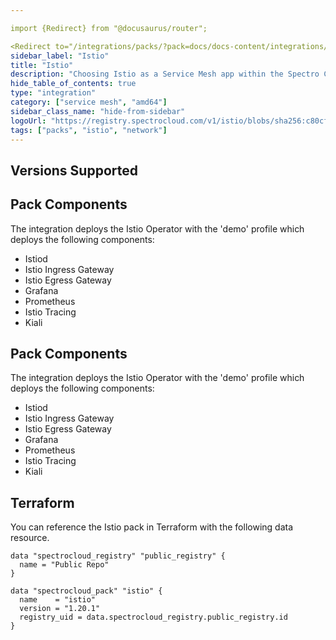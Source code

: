 ```yaml
---

import {Redirect} from "@docusaurus/router";

<Redirect to="/integrations/packs/?pack=docs/docs-content/integrations/istio" />
sidebar_label: "Istio"
title: "Istio"
description: "Choosing Istio as a Service Mesh app within the Spectro Cloud console"
hide_table_of_contents: true
type: "integration"
category: ["service mesh", "amd64"]
sidebar_class_name: "hide-from-sidebar"
logoUrl: "https://registry.spectrocloud.com/v1/istio/blobs/sha256:c80cf596d4859261ab892e987f835bd11161bd139dd8e4147b652c6b93924cb2?type=image.webp"
tags: ["packs", "istio", "network"]
---
```



<Redirect to="/integrations/packs/?pack=docs/docs-content/integrations/istio" />

## Versions Supported

<Tabs queryString="parent">

<TabItem label="1.14.x" value="1.14.x">

## Pack Components

The integration deploys the Istio Operator with the 'demo' profile which deploys the following components:

- Istiod
- Istio Ingress Gateway
- Istio Egress Gateway
- Grafana
- Prometheus
- Istio Tracing
- Kiali

</TabItem>

<TabItem label="1.6.x" value="1.6.x">

## Pack Components

The integration deploys the Istio Operator with the 'demo' profile which deploys the following components:

- Istiod
- Istio Ingress Gateway
- Istio Egress Gateway
- Grafana
- Prometheus
- Istio Tracing
- Kiali

</TabItem>

</Tabs>

## Terraform

You can reference the Istio pack in Terraform with the following data resource.

```hcl
data "spectrocloud_registry" "public_registry" {
  name = "Public Repo"
}

data "spectrocloud_pack" "istio" {
  name    = "istio"
  version = "1.20.1"
  registry_uid = data.spectrocloud_registry.public_registry.id
}
```
